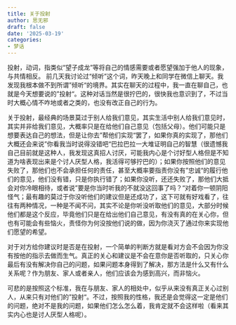 ```yaml
---
title: 关于投射
author: 思无邪
draft: false
date: '2025-03-19'
categories:
- 梦话
---
```

投射，动词，指类似“望子成龙”等将自己的情感需要或者愿望强加于他人的现象，与共情相反。
<!--more-->
前几天我讨论过“倾听"这个词，昨天晚上和同学在微信上聊天。我发现我根本做不到所谓”倾听“的境界。其实在聊天的过程中，我一直在聊自己，也就是今天想要说的”投射“。这种对话当然是很拧巴的，很快我也意识到了，不过当时大概心情不咋地或者之类的，也没有改正自己的行为。

关于投射，最经典的场景莫过于别人给我们意见，其实生活中别人给我们意见时，其实并非给我们意见，大概率只是在给他们自己意见（包括父母）。他们可能只是想要表达自己的想法，但是让你去”帮他们实现“罢了，如果你真的实现了，那他们大概还会来说”你看我当时说得没错吧“巴拉巴拉一大堆证明自己的智慧（很遗憾我自己目前就是这种人，我发现这真招人讨厌，可能我内心是个讨好型人格但是不知道为啥表现出来是个讨人厌型人格，我活得可够拧巴的）；如果你按照他们的意见失败了，那他们也不会承担任何的责任，甚至大概率要指责你没有”忠诚“的履行他们的意见，他们没有错，只是你执行错了；如果你没听，还还失败了，那他们大抵会对你冷眼相待，或者说”要是你当时听我的不就没这回事了吗？“对着你一顿阴阳怪气；最有趣的莫过于你没听他们的建议但是还成功了，这下可就有好戏看了，往往有两种情况，一种是不闻不问，其实不论是你听没听取他们的意见，大部分时候他们都是这个反应，毕竟他们只是在给出他们自己意见，有没有真的在关心你，但也有可能会有些恼火，责怪你为何没按他们说的做，因为你浇灭了通过你来实现他们愿望的希望。

对于对方给你建议时是否是在投射，一个简单的判断方就是看对方会不会因为你没有按他的指示去做而生气。真正的关心和建议是不会在意你是否听取的，只关心你最后有没有解决你自己的问题，如果问题本身得到了解决，那方法是什么又有什么关系呢？作为朋友、家人或者亲人，他们应该会为感到高兴，而非恼火。

可悲的是按照这个标准，我在与朋友、家人的相处中，似乎从来没有真正关心过别人，从来只有对他们的”投射“。不过，按照我的性格，我还是会觉得这一定是他们的问题，绝对不是我的问题，如果他们怎么怎么着，我肯定就不会这样啦（看来其实内心也是讨人厌型人格呢）。